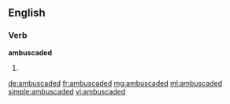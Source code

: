 ==English==

===Verb===
'''ambuscaded'''

# {{past of|[[ambuscade]]}}

[[de:ambuscaded]]
[[fr:ambuscaded]]
[[mg:ambuscaded]]
[[ml:ambuscaded]]
[[simple:ambuscaded]]
[[vi:ambuscaded]]